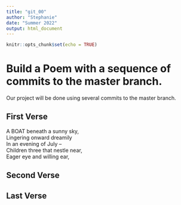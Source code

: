 ```yaml
---
title: "git_00"
author: "Stephanie"
date: "Summer 2022"
output: html_document
---
```


```r
knitr::opts_chunk$set(echo = TRUE)
```
# Build a Poem with a sequence of commits to the master branch.
Our project will be done using several commits to the master branch.
<!-- Do not modify or change any text in "!--" bracketed areas such as this --- these are instructions to
you, if you change any of this the git program will notice it and compromise your git merging strategy !-->

## First Verse 
<!--Put the first five lines of a poem by Lewis Carrol in this section!-->
A BOAT beneath a sunny sky,     
Lingering onward dreamily     
In an evening of July --        
Children three that nestle near,     
Eager eye and willing ear,      

## Second Verse
<!--Put the first five lines of a poem by Robert Frost here!--

## Third Verse
<!--Put the first two verses of The Walrus and the Carpenter here!-->

## Last Verse
<!--Put a short poem of your choice 8-20 lines,here!-->
